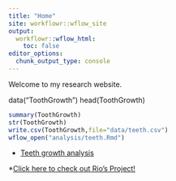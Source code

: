```yaml
---
title: "Home"
site: workflowr::wflow_site
output:
  workflowr::wflow_html:
    toc: false
editor_options:
  chunk_output_type: console
---
```


Welcome to my research website.

data("ToothGrowth")
head(ToothGrowth)

```r
summary(ToothGrowth)
str(ToothGrowth)
write.csv(ToothGrowth,file="data/teeth.csv")
wflow_open("analysis/teeth.Rmd")


```


* [Teeth growth analysis](teeth.html)

*[Click here to check out Rio's Project!](https://rsalazar2.github.io/myproject/)
